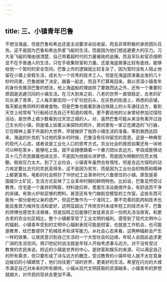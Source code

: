 ```yaml
---
---
---
```

title: 三、小镇青年巴鲁
---


不想当海盗，但是巴鲁和希达还是主动要求朵拉收留，而且非常积极的承担团队任务。这不是因为巴鲁和希达热爱飞艇的生活，而是因为他们想逃避更大的压力。​
​
习大圣飞艇的理由很清楚，自己带着超时代的力量被政府追捕，而且军队和官员很明显不在乎普通人的生活，只在乎收集财富和力量。还是海盗做事比较有底线，能够给他一个暂时的安全空间。巴鲁上传的逻辑就比较复杂了，因为暂时没有人阻止他留在小镇上安稳生活，成长为一个优秀的技术工人。但是在海盗团准备出发的几十秒时间里，巴鲁就做了决定，跟着一起走，而且不打算再回来。我以资深小镇青年的身份去推测巴鲁的想法，他上海盗船的理由除了要救西达之外，还有一个重要的原因是逃避沉闷的小镇生活。在习大到来之前，八老的世界一直很稳定，古老的矿坑长满了青草，工人每天都去同一个矿坑挖石头，在灰色的街道上，熟悉的店铺，每天都出售同样的艰难食物。但是巴鲁也能看到身边铁路上的火车通往远方，看到天空上经常有飞行船经过去自己不知道的城市。更不要说他的父亲曾经参加过探险活动，是世界上极少数看到过天空之城的人。​
​
对，虽然巴鲁可能从来没有离开过自己生长的小镇，但是墙上挂着父亲探险的照片，房间里有一家正在建造的飞行器，它在精神上属于外面的大世界，早就做好了抛弃小镇生活的准备。等到救西达回来，海盗的扑克机飞过他的家乡的时候，巴鲁没有任何留恋的意思。这是一种典型的现代人心态，或者说是工业化人口的思考方式。农业社会的居民如果还有一块地可以种在家乡，能够吃上饭，就不会随便跟着一个暴力团伙去远方。李自成能够动员十几万农民跟着他进北京，不是因为他擅长讲梦想，而是因为明朝的饥荒太残酷，税收压力太大。​
​
到了工业社会，小镇青年虽然也有惰性，但是去远方探险的动力肯定要比古代的农民高得多。这不是因为贫穷，而是因为工业社会的物质和精神上都更富有。电影的社会照抄了19世纪工业革命时代八鲁居住的小镇，原型是英国威尔士矿区，生活方式反映了工业革命时期的鲜明特色。比如说，巴鲁显然受过教育，住宅是一个废弃的陶窑，材料是红砖，里面生活设施很齐全，有舒适而干净的床铺，有铁火炉和足够的燃料，甚至还有专门做航空模型的工作室。​
​
这些东西可能有一部分是他父亲的遗产，但这巴鲁作为一个准同工，靠不完善的肌肉和技术也能自食其力维持生活和爱好，这明显超出了传统农村未成年短工的经济水平，巴鲁的师傅也感觉生活艰难，但是加班之后能够打发徒弟去买一份肉丸汤当夜宵。和更古老的农业社区相比，整个小镇都享受了工业文明的福利，感受到了现代文明中心的辐射。小镇青年受到的文明中心辐射表现可能是财富，也就是工作机会，也可能是教育，给巴鲁提供了机械技术和读写能力。从社会心态来看，这两种辐射会产生一样的效果，让居民意识到自己生活的一个大型社会的边缘，年轻人会因此追求更广阔的生活空间。用21世纪的说法就是年轻人开始考虑事与远方。对于没有受过教育的农民来说，附近的小镇是世界的中心，是财富和娱乐的来源，可以满足自己的所有需求，但只要形成了诗与远方的概念，受过教育的小镇年轻人就不太在意身边破旧的小镇建筑了，他们向往更广阔的世界，更美好的生活。希望在闪光的大城市满足自己对未来的所有期待。​
​
小镇从现代文明获取的资源越多，小镇青年的梦想就越大，对市民的现状会更加不满。
